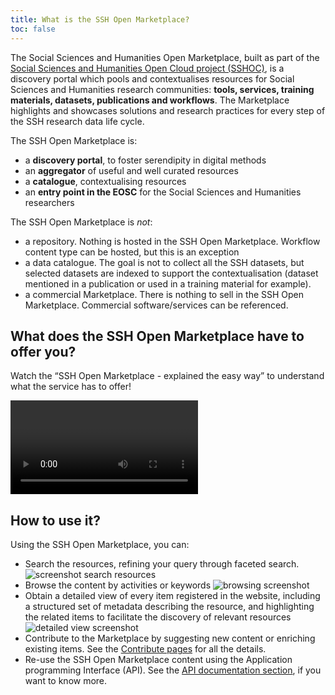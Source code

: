 ```yaml
---
title: What is the SSH Open Marketplace?
toc: false
---
```

The Social Sciences and Humanities Open Marketplace, built as part of the
[Social Sciences and Humanities Open Cloud project (SSHOC)](https://www.sshopencloud.eu/), is a
discovery portal which pools and contextualises resources for Social Sciences and Humanities
research communities: **tools, services, training materials, datasets, publications and workflows**.
The Marketplace highlights and showcases solutions and research practices for every step of the SSH
research data life cycle.

The SSH Open Marketplace is:

- a **discovery portal**, to foster serendipity in digital methods
- an **aggregator** of useful and well curated resources
- a **catalogue**, contextualising resources
- an **entry point in the EOSC** for the Social Sciences and Humanities researchers

The SSH Open Marketplace is _not_:

- a repository. Nothing is hosted in the SSH Open Marketplace. Workflow content type can be hosted,
  but this is an exception
- a data catalogue. The goal is not to collect all the SSH datasets, but selected datasets are
  indexed to support the contextualisation (dataset mentioned in a publication or used in a training
  material for example).
- a commercial Marketplace. There is nothing to sell in the SSH Open Marketplace. Commercial
  software/services can be referenced.

## What does the SSH Open Marketplace have to offer you?

Watch the “SSH Open Marketplace - explained the easy way” to understand what the service has to offer!

<Video provider="youtube" id="4tyZ4vhrM9s">
</Video>

## How to use it?

Using the SSH Open Marketplace, you can:

- Search the resources, refining your query through faceted search.
  ![screenshot search resources](/assets/cms/images/search-refine-screenshot.png)
- Browse the content by activities or keywords
  ![browsing screenshot](/assets/cms/images/browse_activities_screenshot.png)
- Obtain a detailed view of every item registered in the website, including a structured set of
  metadata describing the resource, and highlighting the related items to facilitate the discovery
  of relevant resources
  ![detailed view screenshot](/assets/cms/images/details-related-screenshot.jpg)
- Contribute to the Marketplace by suggesting new content or enriching existing items. See the
  [Contribute pages](/contribute/overview) for all the details.
- Re-use the SSH Open Marketplace content using the Application programming Interface (API). See the
  [API documentation section](/about/api-documentation), if you want to know more.
